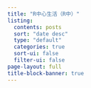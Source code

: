 ```yaml
---
title: "R中心生活（R中）"
listing:
  contents: posts
  sort: "date desc"
  type: "default"
  categories: true
  sort-ui: false
  filter-ui: false
page-layout: full
title-block-banner: true
---
```

